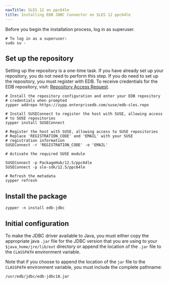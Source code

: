 ```yaml
---
navTitle: SLES 12 on ppc64le
title: Installing EDB JDBC Connector on SLES 12 ppc64le
---
```


Before you begin the installation process, log in as superuser.

```shell
# To log in as a superuser:
sudo su -
```

## Set up the repository

Setting up the repository is a one-time task. If you have already set up your repository, you do not need to perform this step. If you do need to set up the repository, you must register with EDB. To receive credentials for the EDB repository, visit: [Repository Access Request](https://www.enterprisedb.com/repository-access-request).

```shell
# Install the repository configuration and enter your EDB repository
# credentials when prompted
zypper addrepo https://zypp.enterprisedb.com/suse/edb-sles.repo

# Install SUSEConnect to register the host with SUSE, allowing access
# to SUSE repositories
zypper install SUSEConnect

# Register the host with SUSE, allowing access to SUSE repositories
# Replace 'REGISTRATION_CODE' and 'EMAIL' with your SUSE
# registration information
SUSEConnect -r 'REGISTRATION_CODE' -e 'EMAIL'

# Activate the required SUSE module

SUSEConnect -p PackageHub/12.5/ppc64le
SUSEConnect -p sle-sdk/12.5/ppc64le

# Refresh the metadata
zypper refresh
```

## Install the package

```shell
zypper -n install edb-jdbc
```

## Initial configuration

To make the JDBC driver available to Java, you must either copy the appropriate java `.jar` file for the JDBC version that you are using to your `$java_home/jre/lib/ext` directory or append the location of the `.jar` file to the `CLASSPATH` environment variable.

Note that if you choose to append the location of the `jar` file to the `CLASSPATH` environment variable, you must include the complete pathname:

`/usr/edb/jdbc/edb-jdbc18.jar`
